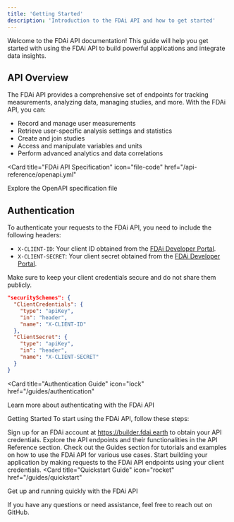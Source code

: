 ```yaml
---
title: 'Getting Started'
description: 'Introduction to the FDAi API and how to get started'
---
```


<Note>
  Welcome to the FDAi API documentation! This guide will help you get started with using the FDAi API to build powerful applications and integrate data insights.
</Note>

## API Overview

The FDAi API provides a comprehensive set of endpoints for tracking measurements, analyzing data, managing studies, and more. With the FDAi API, you can:

- Record and manage user measurements
- Retrieve user-specific analysis settings and statistics
- Create and join studies
- Access and manipulate variables and units
- Perform advanced analytics and data correlations

<Card
  title="FDAi API Specification"
  icon="file-code"
  href="/api-reference/openapi.yml"
>
  Explore the OpenAPI specification file
</Card>

## Authentication

To authenticate your requests to the FDAi API, you need to include the following headers:

- `X-CLIENT-ID`: Your client ID obtained from the [FDAi Developer Portal](https://developer.fdai.earth).
- `X-CLIENT-SECRET`: Your client secret obtained from the [FDAi Developer Portal](https://developer.fdai.earth).

Make sure to keep your client credentials secure and do not share them publicly.

```json
"securitySchemes": {
  "ClientCredentials": {
    "type": "apiKey",
    "in": "header",
    "name": "X-CLIENT-ID"
  },
  "ClientSecret": {
    "type": "apiKey",
    "in": "header",
    "name": "X-CLIENT-SECRET"
  }
}
```
<Card
  title="Authentication Guide"
  icon="lock"
  href="/guides/authentication"
>
Learn more about authenticating with the FDAi API
</Card>

Getting Started
To start using the FDAi API, follow these steps:

Sign up for an FDAi account at https://builder.fdai.earth to obtain your API credentials.
Explore the API endpoints and their functionalities in the API Reference section.
Check out the Guides section for tutorials and examples on how to use the FDAi API for various use cases.
Start building your application by making requests to the FDAi API endpoints using your client credentials.
<Card
  title="Quickstart Guide"
  icon="rocket"
  href="/guides/quickstart"
>
Get up and running quickly with the FDAi API
</Card>

If you have any questions or need assistance, feel free to reach out on GitHub.
